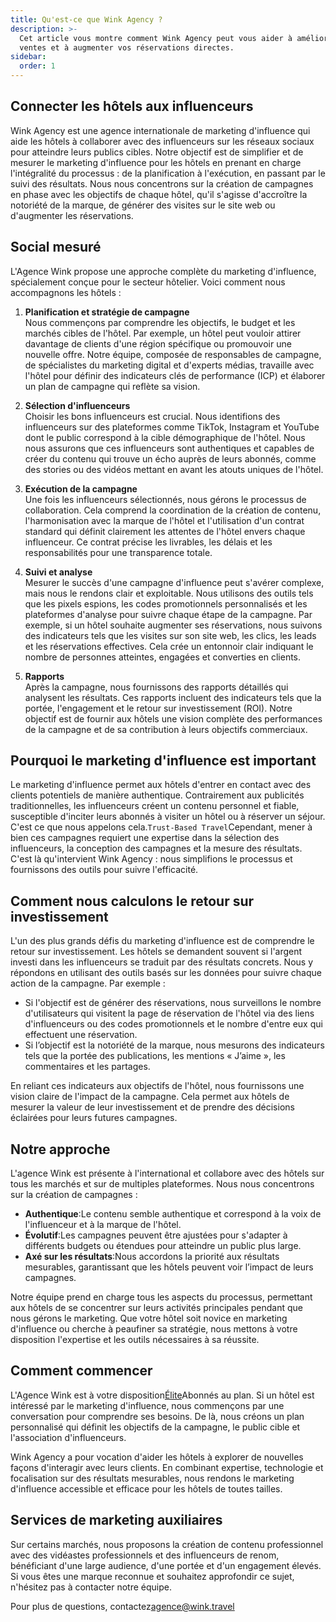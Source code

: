 ```yaml
---
title: Qu'est-ce que Wink Agency ?
description: >-
  Cet article vous montre comment Wink Agency peut vous aider à améliorer vos
  ventes et à augmenter vos réservations directes.
sidebar:
  order: 1
---
```


## Connecter les hôtels aux influenceurs

Wink Agency est une agence internationale de marketing d'influence qui aide les hôtels à collaborer avec des influenceurs sur les réseaux sociaux pour atteindre leurs publics cibles. Notre objectif est de simplifier et de mesurer le marketing d'influence pour les hôtels en prenant en charge l'intégralité du processus : de la planification à l'exécution, en passant par le suivi des résultats. Nous nous concentrons sur la création de campagnes en phase avec les objectifs de chaque hôtel, qu'il s'agisse d'accroître la notoriété de la marque, de générer des visites sur le site web ou d'augmenter les réservations.

## Social mesuré

L'Agence Wink propose une approche complète du marketing d'influence, spécialement conçue pour le secteur hôtelier. Voici comment nous accompagnons les hôtels :

1. **Planification et stratégie de campagne**\
   Nous commençons par comprendre les objectifs, le budget et les marchés cibles de l'hôtel. Par exemple, un hôtel peut vouloir attirer davantage de clients d'une région spécifique ou promouvoir une nouvelle offre. Notre équipe, composée de responsables de campagne, de spécialistes du marketing digital et d'experts médias, travaille avec l'hôtel pour définir des indicateurs clés de performance (ICP) et élaborer un plan de campagne qui reflète sa vision.

2. **Sélection d'influenceurs**\
   Choisir les bons influenceurs est crucial. Nous identifions des influenceurs sur des plateformes comme TikTok, Instagram et YouTube dont le public correspond à la cible démographique de l'hôtel. Nous nous assurons que ces influenceurs sont authentiques et capables de créer du contenu qui trouve un écho auprès de leurs abonnés, comme des stories ou des vidéos mettant en avant les atouts uniques de l'hôtel.

3. **Exécution de la campagne**\
   Une fois les influenceurs sélectionnés, nous gérons le processus de collaboration. Cela comprend la coordination de la création de contenu, l'harmonisation avec la marque de l'hôtel et l'utilisation d'un contrat standard qui définit clairement les attentes de l'hôtel envers chaque influenceur. Ce contrat précise les livrables, les délais et les responsabilités pour une transparence totale.

4. **Suivi et analyse**\
   Mesurer le succès d'une campagne d'influence peut s'avérer complexe, mais nous le rendons clair et exploitable. Nous utilisons des outils tels que les pixels espions, les codes promotionnels personnalisés et les plateformes d'analyse pour suivre chaque étape de la campagne. Par exemple, si un hôtel souhaite augmenter ses réservations, nous suivons des indicateurs tels que les visites sur son site web, les clics, les leads et les réservations effectives. Cela crée un entonnoir clair indiquant le nombre de personnes atteintes, engagées et converties en clients.

5. **Rapports**\
   Après la campagne, nous fournissons des rapports détaillés qui analysent les résultats. Ces rapports incluent des indicateurs tels que la portée, l'engagement et le retour sur investissement (ROI). Notre objectif est de fournir aux hôtels une vision complète des performances de la campagne et de sa contribution à leurs objectifs commerciaux.

## Pourquoi le marketing d'influence est important

Le marketing d'influence permet aux hôtels d'entrer en contact avec des clients potentiels de manière authentique. Contrairement aux publicités traditionnelles, les influenceurs créent un contenu personnel et fiable, susceptible d'inciter leurs abonnés à visiter un hôtel ou à réserver un séjour. C'est ce que nous appelons cela.`Trust-Based Travel`Cependant, mener à bien ces campagnes requiert une expertise dans la sélection des influenceurs, la conception des campagnes et la mesure des résultats. C'est là qu'intervient Wink Agency : nous simplifions le processus et fournissons des outils pour suivre l'efficacité.

## Comment nous calculons le retour sur investissement

L'un des plus grands défis du marketing d'influence est de comprendre le retour sur investissement. Les hôtels se demandent souvent si l'argent investi dans les influenceurs se traduit par des résultats concrets. Nous y répondons en utilisant des outils basés sur les données pour suivre chaque action de la campagne. Par exemple :

* Si l'objectif est de générer des réservations, nous surveillons le nombre d'utilisateurs qui visitent la page de réservation de l'hôtel via des liens d'influenceurs ou des codes promotionnels et le nombre d'entre eux qui effectuent une réservation.
* Si l’objectif est la notoriété de la marque, nous mesurons des indicateurs tels que la portée des publications, les mentions « J’aime », les commentaires et les partages.

En reliant ces indicateurs aux objectifs de l'hôtel, nous fournissons une vision claire de l'impact de la campagne. Cela permet aux hôtels de mesurer la valeur de leur investissement et de prendre des décisions éclairées pour leurs futures campagnes.

## Notre approche

L'agence Wink est présente à l'international et collabore avec des hôtels sur tous les marchés et sur de multiples plateformes. Nous nous concentrons sur la création de campagnes :

* **Authentique**:Le contenu semble authentique et correspond à la voix de l'influenceur et à la marque de l'hôtel.
* **Évolutif**:Les campagnes peuvent être ajustées pour s'adapter à différents budgets ou étendues pour atteindre un public plus large.
* **Axé sur les résultats**:Nous accordons la priorité aux résultats mesurables, garantissant que les hôtels peuvent voir l’impact de leurs campagnes.

Notre équipe prend en charge tous les aspects du processus, permettant aux hôtels de se concentrer sur leurs activités principales pendant que nous gérons le marketing. Que votre hôtel soit novice en marketing d'influence ou cherche à peaufiner sa stratégie, nous mettons à votre disposition l'expertise et les outils nécessaires à sa réussite.

## Comment commencer

L'Agence Wink est à votre disposition[Élite](/managed-social/what-is-managed-social/#subscription-tiers)Abonnés au plan.
Si un hôtel est intéressé par le marketing d'influence, nous commençons par une conversation pour comprendre ses besoins.
De là, nous créons un plan personnalisé qui définit les objectifs de la campagne, le public cible et l'association d'influenceurs.

Wink Agency a pour vocation d'aider les hôtels à explorer de nouvelles façons d'interagir avec leurs clients. En combinant expertise, technologie et focalisation sur des résultats mesurables, nous rendons le marketing d'influence accessible et efficace pour les hôtels de toutes tailles.

## Services de marketing auxiliaires

Sur certains marchés, nous proposons la création de contenu professionnel avec des vidéastes professionnels et des influenceurs de renom, bénéficiant d'une large audience, d'une portée et d'un engagement élevés. Si vous êtes une marque reconnue et souhaitez approfondir ce sujet, n'hésitez pas à contacter notre équipe.

Pour plus de questions, contactez[agence@wink.travel](mailto://agency@wink.travel)

